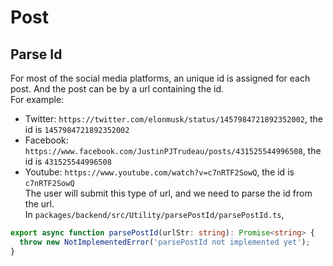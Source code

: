 # Post
## Parse Id
For most of the social media platforms, an unique id is assigned for each post. And the post can be by a url containing the id.  
For example:
+ Twitter: `https://twitter.com/elonmusk/status/1457984721892352002`, the id is `1457984721892352002`
+ Facebook: `https://www.facebook.com/JustinPJTrudeau/posts/431525544996508`, the id is `431525544996508`
+ Youtube: `https://www.youtube.com/watch?v=c7nRTF2SowQ`, the id is `c7nRTF2SowQ`  
The user will submit this type of url, and we need to parse the id from the url.  
In `packages/backend/src/Utility/parsePostId/parsePostId.ts`,
```typescript
export async function parsePostId(urlStr: string): Promise<string> {
  throw new NotImplementedError('parsePostId not implemented yet');
}
```